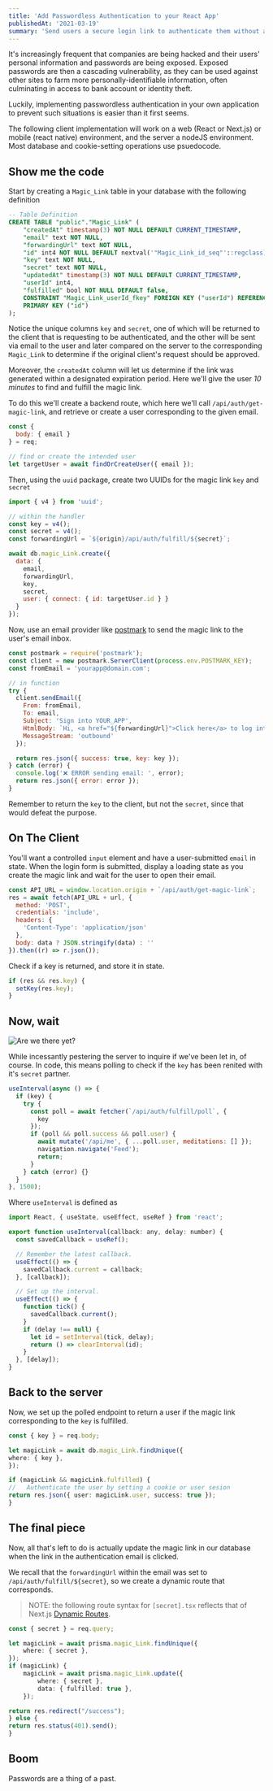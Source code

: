 ```yaml
---
title: 'Add Passwordless Authentication to your React App'
publishedAt: '2021-03-19'
summary: 'Send users a secure login link to authenticate them without a password. '
---
```


It's increasingly frequent that companies are being hacked and their users' personal information and passwords are being exposed. Exposed passwords are then a cascading vulnerability, as they can be used against other sites to farm more personally-identifiable information, often culminating in access to bank account or identity theft.

Luckily, implementing passwordless authentication in your own application to prevent such situations is easier than it first seems.

The following client implementation will work on a web (React or Next.js) or mobile (react native) environment, and the server a nodeJS environment. Most database and cookie-setting operations use psuedocode.

## Show me the code

Start by creating a `Magic_Link` table in your database with the following definition

```sql
-- Table Definition
CREATE TABLE "public"."Magic_Link" (
    "createdAt" timestamp(3) NOT NULL DEFAULT CURRENT_TIMESTAMP,
    "email" text NOT NULL,
    "forwardingUrl" text NOT NULL,
    "id" int4 NOT NULL DEFAULT nextval('"Magic_Link_id_seq"'::regclass),
    "key" text NOT NULL,
    "secret" text NOT NULL,
    "updatedAt" timestamp(3) NOT NULL DEFAULT CURRENT_TIMESTAMP,
    "userId" int4,
    "fulfilled" bool NOT NULL DEFAULT false,
    CONSTRAINT "Magic_Link_userId_fkey" FOREIGN KEY ("userId") REFERENCES "public"."User"("id") ON DELETE SET NULL ON UPDATE CASCADE,
    PRIMARY KEY ("id")
);
```

Notice the unique columns `key` and `secret`, one of which will be returned to the client that is requesting to be authenticated, and the other will be sent via email to the user and later compared on the server to the corresponding `Magic_Link` to determine if the original client's request should be approved.

Moreover, the `createdAt` column will let us determine if the link was generated within a designated expiration period. Here we'll give the user _10 minutes_ to find and fulfill the magic link.

To do this we'll create a backend route, which here we'll call `/api/auth/get-magic-link`, and retrieve or create a user corresponding to the given email.

```js
const {
  body: { email }
} = req;

// find or create the intended user
let targetUser = await findOrCreateUser({ email });
```

Then, using the `uuid` package, create two UUIDs for the magic link `key` and `secret`

```js
import { v4 } from 'uuid';

// within the handler
const key = v4();
const secret = v4();
const forwardingUrl = `${origin}/api/auth/fulfill/${secret}`;

await db.magic_Link.create({
  data: {
    email,
    forwardingUrl,
    key,
    secret,
    user: { connect: { id: targetUser.id } }
  }
});
```

Now, use an email provider like [postmark](https://postmarkapp.com) to send the magic link to the user's email inbox.

```js
const postmark = require('postmark');
const client = new postmark.ServerClient(process.env.POSTMARK_KEY);
const fromEmail = 'yourapp@domain.com';

// in function
try {
  client.sendEmail({
    From: fromEmail,
    To: email,
    Subject: 'Sign into YOUR_APP',
    HtmlBody: `Hi, <a href="${forwardingUrl}">Click here</a> to log into YOUR_APP.`,
    MessageStream: 'outbound'
  });

  return res.json({ success: true, key: key });
} catch (error) {
  console.log('❌ ERROR sending email: ', error);
  return res.json({ error: error });
}
```

Remember to return the `key` to the client, but not the `secret`, since that would defeat the purpose.

## On The Client

You'll want a controlled `input` element and have a user-submitted `email` in state. When the login form is submitted, display a loading state as you create the magic link and wait for the user to open their email.

```javascript
const API_URL = window.location.origin + `/api/auth/get-magic-link`;
res = await fetch(API_URL + url, {
  method: 'POST',
  credentials: 'include',
  headers: {
    'Content-Type': 'application/json'
  },
  body: data ? JSON.stringify(data) : ''
}).then((r) => r.json());
```

Check if a key is returned, and store it in state.

```js
if (res && res.key) {
  setKey(res.key);
}
```

## Now, wait

![Are we there yet?](/images/passwordless-login/are-we-there-yet.jpg)

While incessantly pestering the server to inquire if we've been let in, of course. In code, this means polling to check if the `key` has been renited with it's `secret` partner.

```jsx:LoginScreen.jsx
useInterval(async () => {
  if (key) {
    try {
      const poll = await fetcher(`/api/auth/fulfill/poll`, {
        key
      });
      if (poll && poll.success && poll.user) {
        await mutate('/api/me', { ...poll.user, meditations: [] });
        navigation.navigate('Feed');
        return;
      }
    } catch (error) {}
  }
}, 1500);
```

Where `useInterval` is defined as

```jsx:useInterval.jsx
import React, { useState, useEffect, useRef } from 'react';

export function useInterval(callback: any, delay: number) {
  const savedCallback = useRef();

  // Remember the latest callback.
  useEffect(() => {
    savedCallback.current = callback;
  }, [callback]);

  // Set up the interval.
  useEffect(() => {
    function tick() {
      savedCallback.current();
    }
    if (delay !== null) {
      let id = setInterval(tick, delay);
      return () => clearInterval(id);
    }
  }, [delay]);
}
```

## Back to the server

Now, we set up the polled endpoint to return a user if the magic link corresponding to the `key` is fulfilled.

```ts:/api/auth/fulfill/poll.ts
const { key } = req.body;

let magicLink = await db.magic_Link.findUnique({
where: { key },
});

if (magicLink && magicLink.fulfilled) {
//   Authenticate the user by setting a cookie or user sesion
return res.json({ user: magicLink.user, success: true });
}

```

## The final piece

Now, all that's left to do is actually update the magic link in our database when the link in the authentication email is clicked.

We recall that the `forwardingUrl` within the email was set to `/api/auth/fulfill/${secret}`, so we create a dynamic route that corresponds.

> NOTE: the following route syntax for `[secret].tsx` reflects that of Next.js [Dynamic Routes](https://nextjs.org/docs/api-routes/dynamic-api-routes).

```ts:/api/auth/fulfill/[secret].ts
const { secret } = req.query;

let magicLink = await prisma.magic_Link.findUnique({
    where: { secret },
});
if (magicLink) {
    magicLink = await prisma.magic_Link.update({
        where: { secret },
        data: { fulfilled: true },
    });

return res.redirect("/success");
} else {
return res.status(401).send();
}

```

## Boom

Passwords are a thing of a past.
